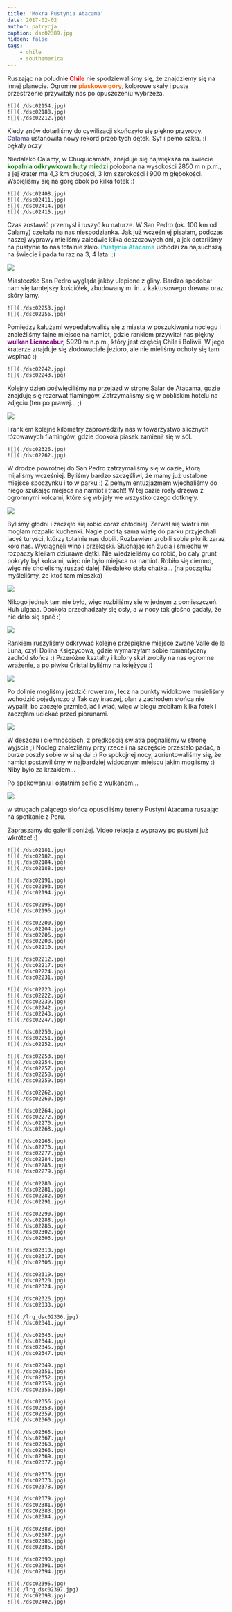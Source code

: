 ```yaml
---
title: 'Mokra Pustynia Atacama'
date: 2017-02-02
author: patrycja
caption: dsc02389.jpg
hidden: false
tags: 
    - chile
    - southamerica
---
```


Ruszając na południe<strong><span style="color: #ff0000;"> Chile</span></strong> nie spodziewaliśmy się, że znajdziemy się na innej planecie. Ogromne <strong><span style="color: #ff6600;">piaskowe góry</span></strong>, kolorowe skały i puste przestrzenie przywitały nas po opuszczeniu wybrzeża.

```grid|3
![](./dsc02154.jpg)
![](./dsc02188.jpg)
![](./dsc02212.jpg)
```

Kiedy znów dotarliśmy do cywilizacji skończyło się piękno przyrody. <strong><span style="color: #666699;">Calama</span></strong> ustanowiła nowy rekord przebitych dętek. Syf i pełno szkła. :( pękały oczy

Niedaleko Calamy, w Chuquicamata, znajduje się największa na świecie <strong><span style="color: #008000;">kopalnia odkrywkowa huty miedzi</span></strong> położona na wysokości 2850 m n.p.m., a jej krater ma 4,3 km długości, 3 km szerokości i 900 m głębokości. Wspięliśmy się na górę obok po kilka fotek :)

```grid|4
![](./dsc02408.jpg)
![](./dsc02411.jpg)
![](./dsc02414.jpg)
![](./dsc02415.jpg)
```
Czas zostawić przemysł i ruszyć ku naturze. W San Pedro (ok. 100 km od Calamy) czekała na nas niespodzianka. Jak już wcześniej pisałam, podczas naszej wyprawy mieliśmy zaledwie kilka deszczowych dni, a jak dotarliśmy na pustynie to nas totalnie zlało. <span style="color: #33cccc;"><strong>Pustynia Atacama</strong></span> uchodzi za najsuchszą na świecie i pada tu raz na 3, 4 lata. :)

![](./dsc02239.jpg)

Miasteczko San Pedro wygląda jakby ulepione z gliny. Bardzo spodobał nam się tamtejszy kościółek, zbudowany m. in. z kaktusowego drewna oraz skóry lamy.

```grid|2
![](./dsc02253.jpg)
![](./dsc02256.jpg)
```

Pomiędzy kałużami wypedałowaliśy się z miasta w poszukiwaniu noclegu i znaleźliśmy fajne miejsce na namiot, gdzie rankiem przywitał nas piękny <strong><span style="color: #800080;">wulkan Licancabur,</span></strong> 5920 m n.p.m., który jest częścią Chile i Boliwii. W jego kraterze znajduje się zlodowaciałe jezioro, ale nie mieliśmy ochoty się tam wspinać :)

```grid|2
![](./dsc02242.jpg)
![](./dsc02243.jpg)
```

Kolejny dzień poświęciliśmy na przejazd w stronę Salar de Atacama, gdzie znajduję się rezerwat flamingów. Zatrzymaliśmy się w pobliskim hotelu na zdjęciu (ten po prawej... ;)

![](./dsc02340.jpg)

I rankiem kolejne kilometry zaprowadziły nas w towarzystwo ślicznych różowawych flamingów, gdzie dookoła piasek zamienił się w sól.

```grid|2
![](./dsc02326.jpg)
![](./dsc02262.jpg)
```

W drodze powrotnej do San Pedro zatrzymaliśmy się w oazie, którą mijaliśmy wcześniej. Byliśmy bardzo szczęśliwi, że mamy już ustalone miejsce spoczynku i to w parku :) Z pełnym entuzjazmem wjechaliśmy do niego szukając miejsca na namiot i trach!! W tej oazie rosły drzewa z ogromnymi kolcami, które się wbijały we wszystko czego dotknęły.

![](./dsc02346.jpg)

Byliśmy głodni i zaczęło się robić coraz chłodniej. Zerwał się wiatr i nie mogłam rozpalić kuchenki. Nagle pod tą sama wiatę do parku przyjechali jacyś turyści, którzy totalnie nas dobili. Rozbawieni zrobili sobie piknik zaraz koło nas. Wyciągnęli wino i przekąski. Słuchając ich żucia i śmiechu w rozpaczy kleiłam dziurawe dętki. Nie wiedzieliśmy co robić, bo cały grunt pokryty był kolcami, więc nie było miejsca na namiot. Robiło się ciemno, więc nie chcieliśmy ruszać dalej. Niedaleko stała chatka... (na początku myśleliśmy, że ktoś tam mieszka)

![](./dsc02344.jpg)

Nikogo jednak tam nie było, więc rozbiliśmy się w jednym z pomieszczeń. Huh ulgaaa. Dookoła przechadzały się osły, a w nocy tak głośno gadały, że nie dało się spać :)

![](./dsc02258.jpg)

Rankiem ruszyliśmy odkrywać kolejne przepiękne miejsce zwane Valle de la Luna, czyli Dolina Księżycowa, gdzie wymarzyłam sobie romantyczny zachód słońca :) Przeróżne kształty i kolory skał zrobiły na nas ogromne wrażenie, a po piwku Cristal byliśmy na księżycu :)

![](./dsc02374.jpg)

Po dolinie mogliśmy jeździć rowerami, lecz na punkty widokowe musieliśmy wchodzić pojedynczo :/ Tak czy inaczej, plan z zachodem słońca nie wypalił, bo zaczęło grzmieć,lać i wiać, więc w biegu zrobiłam kilka fotek i zaczęłam uciekać przed piorunami.

![](./dsc02382.jpg)

W deszczu i ciemnościach, z prędkością światła pognaliśmy&nbsp;w stronę wyjścia ;) Nocleg znaleźliśmy przy rzece i na szczęście przestało padać, a burze poszły sobie w siną dal :) Po spokojnej nocy, zorientowaliśmy się, że namiot postawiliśmy w najbardziej widocznym miejscu jakim mogliśmy :) Niby było za krzakiem... 

Po spakowaniu i ostatnim selfie z wulkanem... 

![](./dsc02394.jpg)

w strugach palącego słońca opuściliśmy tereny Pustyni Atacama ruszając na spotkanie z Peru.

Zapraszamy do galerii poniżej. Video relacja z wyprawy po pustyni już wkrótce! :)

```grid|4
![](./dsc02181.jpg)
![](./dsc02182.jpg)
![](./dsc02184.jpg)
![](./dsc02188.jpg)
```
```grid|3
![](./dsc02191.jpg)
![](./dsc02193.jpg)
![](./dsc02194.jpg)
```
```grid|2
![](./dsc02195.jpg)
![](./dsc02196.jpg)
```
```grid|5
![](./dsc02200.jpg)
![](./dsc02204.jpg)
![](./dsc02206.jpg)
![](./dsc02208.jpg)
![](./dsc02210.jpg)
```
```grid|4
![](./dsc02212.jpg)
![](./dsc02217.jpg)
![](./dsc02224.jpg)
![](./dsc02231.jpg)
```
```grid|6
![](./dsc02223.jpg)
![](./dsc02222.jpg)
![](./dsc02239.jpg)
![](./dsc02242.jpg)
![](./dsc02243.jpg)
![](./dsc02247.jpg)
```
```grid|3
![](./dsc02250.jpg)
![](./dsc02251.jpg)
![](./dsc02252.jpg)
```
```grid|5
![](./dsc02253.jpg)
![](./dsc02254.jpg)
![](./dsc02257.jpg)
![](./dsc02258.jpg)
![](./dsc02259.jpg)
```
```grid|2
![](./dsc02262.jpg)
![](./dsc02260.jpg)
```
```grid|4
![](./dsc02264.jpg)
![](./dsc02272.jpg)
![](./dsc02270.jpg)
![](./dsc02268.jpg)
```
```grid|6
![](./dsc02265.jpg)
![](./dsc02276.jpg)
![](./dsc02277.jpg)
![](./dsc02284.jpg)
![](./dsc02285.jpg)
![](./dsc02279.jpg)
```
```grid|4
![](./dsc02280.jpg)
![](./dsc02281.jpg)
![](./dsc02282.jpg)
![](./dsc02291.jpg)
```
```grid|5
![](./dsc02290.jpg)
![](./dsc02288.jpg)
![](./dsc02286.jpg)
![](./dsc02302.jpg)
![](./dsc02303.jpg)
```
```grid|3
![](./dsc02318.jpg)
![](./dsc02317.jpg)
![](./dsc02306.jpg)
```
```grid|4
![](./dsc02319.jpg)
![](./dsc02320.jpg)
![](./dsc02324.jpg)
```
```grid|2
![](./dsc02326.jpg)
![](./dsc02333.jpg)
```
```grid|2
![](./lrg_dsc02336.jpg)
![](./dsc02341.jpg)
```
```grid|4
![](./dsc02343.jpg)
![](./dsc02344.jpg)
![](./dsc02345.jpg)
![](./dsc02347.jpg)
```
```grid|5
![](./dsc02349.jpg)
![](./dsc02351.jpg)
![](./dsc02352.jpg)
![](./dsc02358.jpg)
![](./dsc02355.jpg)
```
```grid|4
![](./dsc02356.jpg)
![](./dsc02353.jpg)
![](./dsc02359.jpg)
![](./dsc02360.jpg)
```
```grid|6
![](./dsc02365.jpg)
![](./dsc02367.jpg)
![](./dsc02368.jpg)
![](./dsc02366.jpg)
![](./dsc02369.jpg)
![](./dsc02377.jpg)
```
```grid|3
![](./dsc02376.jpg)
![](./dsc02373.jpg)
![](./dsc02378.jpg)
```
```grid|4
![](./dsc02379.jpg)
![](./dsc02381.jpg)
![](./dsc02383.jpg)
![](./dsc02384.jpg)
```
```grid|4
![](./dsc02388.jpg)
![](./dsc02387.jpg)
![](./dsc02386.jpg)
![](./dsc02385.jpg)
```
```grid|3
![](./dsc02390.jpg)
![](./dsc02391.jpg)
![](./dsc02394.jpg)
```
```grid|4
![](./dsc02395.jpg)
![](./lrg_dsc02397.jpg)
![](./dsc02398.jpg)
![](./dsc02402.jpg)
```
